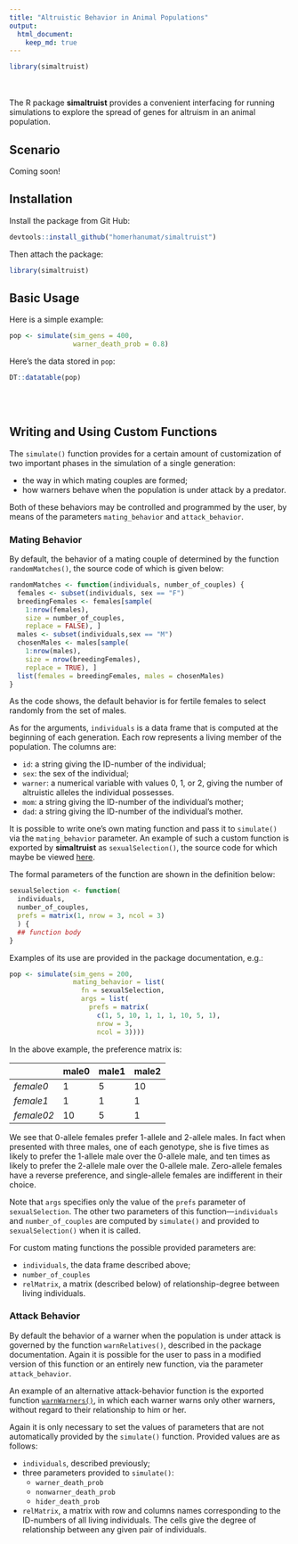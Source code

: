 ```yaml
---
title: "Altruistic Behavior in Animal Populations"
output:
  html_document:
    keep_md: true
---
```


```r
library(simaltruist)
```

<br><br>
The R package **simaltruist** provides a convenient interfacing for running simulations to explore the spread of genes for altruism in an animal population.

## Scenario

Coming soon!

## Installation

Install the package from Git Hub:

```r
devtools::install_github("homerhanumat/simaltruist")
```

Then attach the package:

```r
library(simaltruist)
```

## Basic Usage

Here is a simple example:

```r
pop <- simulate(sim_gens = 400,
                warner_death_prob = 0.8)
```

Here's the data stored in `pop`:

```r
DT::datatable(pop)
```

<br><br>

## Writing and Using Custom Functions

The `simulate()` function provides for a certain amount of customization of two important phases in the simulation of a single generation:

* the way in which mating couples are formed;
* how warners behave when the population is under attack by a predator.

Both of these behaviors may be controlled and programmed by the user, by means of the parameters `mating_behavior` and `attack_behavior`.

### Mating Behavior

By default, the behavior of a mating couple of determined by the function `randomMatches()`, the source code of which is given below:

```r
randomMatches <- function(individuals, number_of_couples) {
  females <- subset(individuals, sex == "F")
  breedingFemales <- females[sample(
    1:nrow(females),
    size = number_of_couples,
    replace = FALSE), ]
  males <- subset(individuals,sex == "M")
  chosenMales <- males[sample(
    1:nrow(males),
    size = nrow(breedingFemales),
    replace = TRUE), ]
  list(females = breedingFemales, males = chosenMales)
}
```

As the code shows, the default behavior is for fertile females to select randomly from the set of males.

As for the arguments, `individuals` is a data frame that is computed at the beginning of each generation.  Each row represents a living member of the population.  The columns are:

* `id`:  a string giving the ID-number of the individual;
* `sex`:  the sex of the individual;
* `warner`:  a numerical variable with values 0, 1, or 2, giving the number of altruistic alleles the individual possesses.
* `mom`: a string giving the ID-number of the individual's mother;
* `dad`: a string giving the ID-number of the individual's mother.

It is possible to write one's own mating function and pass it to `simulate()` via the `mating_behavior` parameter.  An example of such a custom function is exported by **simaltruist** as `sexualSelection()`, the source code for which maybe be viewed [here](https://github.com/homerhanumat/simaltruist/blob/master/R/reproduce.R).

The formal parameters of the function are shown in the definition below:

```r
sexualSelection <- function(
  individuals,
  number_of_couples,
  prefs = matrix(1, nrow = 3, ncol = 3)
  ) {
  ## function body
}
```


Examples of its use are provided in the package documentation, e.g.:

```r
pop <- simulate(sim_gens = 200,
                mating_behavior = list(
                  fn = sexualSelection,
                  args = list(
                    prefs = matrix(
                      c(1, 5, 10, 1, 1, 1, 10, 5, 1),
                      nrow = 3,
                      ncol = 3))))
```

In the above example, the preference matrix is:

                male0     male1     male2
-----           ------    ------    --------
*female0*       1         5         10
*female1*       1         1         1
*female02*      10        5         1

We see that 0-allele females prefer 1-allele and 2-allele males.  In fact when presented with three males, one of each genotype, she is five times as likely to prefer the 1-allele male over the 0-allele male, and ten times as likely to prefer the 2-allele male over the 0-allele male. Zero-allele females have a reverse preference, and single-allele females are indifferent in their choice.

Note that `args` specifies only the value of the `prefs` parameter of `sexualSelection`.  The other two parameters of this function---`individuals` and `number_of_couples` are computed by `simulate()` and provided to `sexualSelection()` when it is called.

For custom mating functions the possible provided parameters are:

* `individuals`, the data frame described above;
* `number_of_couples`
* `relMatrix`, a matrix (described below) of relationship-degree between living individuals.

### Attack Behavior

By default the behavior of a warner when the population is under attack is governed by the function `warnRelatives()`, described in the package documentation.  Again it is possible for the user to pass in a modified version of this function or an entirely new function, via the parameter `attack_behavior`.

An example of an alternative attack-behavior function is the exported function [`warnWarners()`](https://github.com/homerhanumat/simaltruist/blob/master/R/attack.R), in which each warner warns only other warners, without regard to their relationship to him or her.

  Again it is only necessary to set the values of parameters that are not automatically provided by the `simulate()` function.  Provided values are as follows:
  
* `individuals`, described previously;
* three parameters provided to `simulate()`:
    * `warner_death_prob`
    * `nonwarner_death_prob`
    * `hider_death_prob`
* `relMatrix`, a matrix with row and columns names corresponding to the ID-numbers of all living individuals.  The cells give the degree of relationship between any given pair of individuals.


    



